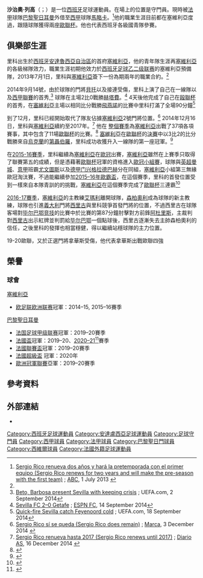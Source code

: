 {{noteTA
|G1=laliga
|G2=football
|G3=uefa
|T=zh-hans:塞尔希奥·里科;zh-hk:沙治奧·列高;zh-tw:塞爾吉奧·里科;
|1=zh-hans:里科; zh-hk:列高; zh-tw:里科;
|2=zh-hans:塞尔希奥;zh-hk:沙治奧;zh-tw:塞爾吉奧;
|3=zh-cn:西里古; zh-tw:施尼古; zh-hk:施利古;
|4=zh-hans:贝托;zh-hk:比圖;zh-tw:貝托;
}}

{{Infobox football biography
| name = 沙治奧·列高<br />Sergio Rico
| image = Sergio Rico.jpg
| image_size = 
| caption = 
| fullname = Sergio Rico González
| birth_date = {{Birth date and age|1993|9|1|df=y}}
| birth_place = {{flagicon|ESP}} [[西班牙|西班牙]][[塞维利亚|塞维利亚]]
| height = {{convert|1.95|m|ftin|0|abbr=on}}
| position = [[守門員|守門員]]
| currentclub = [[皇家馬略卡體育會|馬略卡]] ([[巴黎聖日耳門足球會|巴黎聖日耳曼]]外借)
| clubnumber = 25
| youthyears1 = 2006–2011 | youthclubs1 = [[塞維利亞足球俱樂部|塞維利亞]]
| years1 = 2011–2014 | clubs1 = 塞維利亞B隊 | caps1 = 36 | goals1 = 0
| years2 = 2014–2020 | clubs2 = [[塞維利亞足球俱樂部|塞維利亞]] | caps2 = 114 | goals2 = 0
| years3 = 2018–2019 | clubs3 = → [[富咸足球會|富咸]] (外借) | caps3 = 29 | goals3 = 0
| years4 = 2019–2020 | clubs4 = → [[巴黎聖日耳門足球會|巴黎聖日耳曼]] (外借) |caps4 = 2 |goals4 = 0
| years5 = 2020–     | clubs5 = [[巴黎聖日耳門足球會|巴黎聖日耳曼]] |caps5 = 11 |goals5 = 0
| years6 = 2022– | clubs6 = → [[皇家馬略卡體育會|馬略卡]] (外借) |caps6 = 0 |goals6 = 0
| nationalyears1 = 2016 | nationalteam1 = [[西班牙國家足球隊|西班牙]] | nationalcaps1 = 1 | nationalgoals1 = 0
| club-update = 2022年1月21日
| nationalteam-update = 2016年6月1日
}}

'''沙治奧·列高'''（{{lang-es|Sergio Rico}}；{{bd|1993年|9月1日}}）是一位[[西班牙|西班牙]]足球運動員。在場上的位置是守門員。現時被[[法甲|法甲]]球隊[[巴黎聖日耳門足球會|巴黎聖日耳曼]]外借至[[西甲|西甲]]球隊[[皇家馬略卡體育會|馬略卡]]。<ref name="#1">[http://sevilla.abc.es/deportes/orgullodenervion/noticias/sevilla-fc/sergio-rico-renueva-contrato-hara-pretemporada-primer-equipo-sevilla.html Sergio Rico renueva dos años y hará la pretemporada con el primer equipo (Sergio Rico renews for two years and will make the pre-season with the first team)] {{Wayback|url=http://sevilla.abc.es/deportes/orgullodenervion/noticias/sevilla-fc/sergio-rico-renueva-contrato-hara-pretemporada-primer-equipo-sevilla.html |date=20180810042325 }}; [[ABC_(newspaper)|ABC]], 1 July 2013 {{es icon}}</ref>他的職業生涯目前都在塞維利亞度過，跟隨球隊獲得兩座[[欧足联欧洲联赛|歐聯杯]]。他也代表西班牙各級國青隊參賽。

==俱樂部生涯==
里科出生於[[西班牙|西班牙]][[安達魯西亞自治區|安達魯西亞自治區]]的首府[[塞維利亞|塞維利亞]]，他的青年隊生涯再[[塞維利亞足球俱樂部|塞維利亞]]的各級梯隊效力，職業生涯初期他效力於[[西班牙足球乙二级联赛|西班牙足球乙二级联赛]]的塞維利亞預備隊，2013年7月1日，里科與[[塞維利亞足球俱樂部|塞維利亞]]簽下一份為期兩年的職業合約。<ref name="#1"/>

2014年9月14號，由於球隊的門將[[貝托_(葡萄牙足球運動員)|貝托]]以及{{Tsl|en|Mariano Barbosa|馬里亞諾·巴博薩|巴博薩}}接連受傷，里科上演了自己在一線隊以及[[西甲聯賽|西甲聯賽]]的首秀,<ref>[http://www.uefa.com/uefaeuropaleague/news/newsid=2141413.html Beto, Barbosa present Sevilla with keeping crisis] {{Wayback|url=http://www.uefa.com/uefaeuropaleague/news/newsid=2141413.html |date=20191014174157 }}; UEFA.com, 2 September 2014</ref> 球隊在主場2比0戰勝[[赫塔費足球俱樂部|赫塔費]]。<ref>[http://www.espnfc.com/spanish-primera-divisi%C3%B3n/match/402605/sevilla-fc-getafe/report Sevilla FC 2–0 Getafe] {{Wayback|url=http://www.espnfc.com/spanish-primera-divisi%C3%B3n/match/402605/sevilla-fc-getafe/report |date=20180809030129 }}; [[ESPN_FC|ESPN FC]], 14 September 2014</ref> 4天後他完成了自己在[[歐足聯歐洲聯賽|毆聯杯]]的首秀，在[[塞維利亞足球俱樂部|塞維利亞]]主場以相同比分戰勝[[飛燕諾|飛燕諾]]的比賽中里科打滿了全場90分鐘<ref>[http://www.uefa.com/uefaeuropaleague/season=2015/matches/round=2000587/match=2014444/postmatch/report/index.html Quick-fire Sevilla catch Feyenoord cold] {{Wayback|url=http://www.uefa.com/uefaeuropaleague/season=2015/matches/round=2000587/match=2014444/postmatch/report/index.html |date=20180210002306 }}; UEFA.com, 18 September 2014</ref>

到了12月，里科已經開始取代了隊友{{Tsl|en|Mariano Barbosa|馬里亞諾·巴博薩|巴博薩}}佔據[[塞維利亞足球俱樂部|塞維利亞]]2號門將位置。<ref>[http://www.marca.com/2014/12/03/futbol/equipos/sevilla/1417600813.html Sergio Rico sí se queda (Sergio Rico does remain)] {{Wayback|url=http://www.marca.com/2014/12/03/futbol/equipos/sevilla/1417600813.html |date=20200809153208 }}; [[Marca_(newspaper)|Marca]], 3 December 2014 {{es icon}}</ref> 2014年12月16日，里科與[[塞維利亞足球俱樂部|塞維利亞]]續約至2017年。<ref>[http://futbol.as.com/futbol/2014/12/16/primera/1418761563_417689.html Sergio Rico renueva hasta 2017 (Sergio Rico renews until 2017)] {{Wayback|url=http://futbol.as.com/futbol/2014/12/16/primera/1418761563_417689.html |date=20170810051328 }}; [[Diario_AS|Diario AS]], 16 December 2014 {{es icon}}</ref> 他在 [[2014–15賽季西班牙足球甲級聯賽|整個賽季]]為[[塞維利亞足球俱樂部|塞維利亞]]出戰了37項各項賽事，其中包含了11場[[歐足聯歐洲聯賽|歐聯杯]]的比賽。<ref>{{cite news|url=http://www.marca.com/2015/05/26/futbol/equipos/sevilla/1432631495.html|title=Consejo de héroes|trans_title=Council of heroes|publisher=Marca|language=es|date=26 May 2015|accessdate=27 May 2015|archive-date=2020-08-03|archive-url=https://web.archive.org/web/20200803214420/https://www.marca.com/2015/05/26/futbol/equipos/sevilla/1432631495.html}}</ref> [[塞維利亞足球俱樂部|塞維利亞]]在[[歐足聯歐洲聯賽|歐聯杯]]的[[2014–15年歐霸盃#.E6.B1.BA.E8.B3.BD|決賽]]中以3比2的比分戰勝來自[[烏克蘭足球超級聯賽|烏克蘭]]的[[第聶伯羅彼得羅夫斯克足球俱樂部|第聶伯羅]]，里科成功收獲升入一線隊的第一座冠軍。<ref name=DM>{{cite news|url=http://www.dailymail.co.uk/sport/football/article-3099823/Dnipro-2-3-Sevilla-Carlos-Bacca-scores-twice-La-Liga-survive-scare-retain-Europa-League-crown-earn-Champions-League-spot-dramatic-win-Warsaw.html|title=Dnipro 2–3 Sevilla: Carlos Bacca scores twice as La Liga side survive scare to retain Europa League crown and earn Champions League spot with dramatic win in Warsaw|publisher=[[Daily_Mail|Daily Mail]]|last1=Keegan|first1=Mike|date=27 May 2015|accessdate=27 May 2015|archive-date=2019-03-27|archive-url=https://web.archive.org/web/20190327172807/https://www.dailymail.co.uk/sport/football/article-3099823/Dnipro-2-3-Sevilla-Carlos-Bacca-scores-twice-La-Liga-survive-scare-retain-Europa-League-crown-earn-Champions-League-spot-dramatic-win-Warsaw.html|dead-url=no}}</ref>

在[[2015–16賽季西班牙足球甲級聯賽|2015-16賽季]]，里科繼續為[[塞維利亞足球俱樂部|塞維利亞]]在[[歐足聯冠軍聯賽|歐冠]]出賽，[[塞維利亞足球俱樂部|塞維利亞]]雖然在上賽季只取得了聯賽第五的成績，但是憑藉著[[歐足聯歐洲聯賽|歐聯杯]]冠軍的資格進入[[2015–16年欧洲冠军联赛#D.E7.B5.84|歐冠小組賽]]，球隊與[[英超|英超]][[曼彻斯特城足球俱乐部|曼城]]、[[意甲|意甲]]班霸[[尤文圖斯|尤文圖斯]]以及[[德甲|德甲]][[门兴格拉德巴赫足球俱乐部|门兴格拉德巴赫]]分在同組，[[塞維利亞足球俱樂部|塞維利亞]]小組第三無緣歐冠淘汰賽，不過能繼續參加[[2015–16年歐霸盃|2015–16年歐霸盃]]，在這個賽季，里科的首發位置受到一樣來自本隊青訓的{{Tsl|en|David Soria
|大衛·索里亞|大衛·索里亞}}的挑戰，[[塞維利亞足球俱樂部|塞維利亞]]在這個賽季完成了[[歐足聯歐洲聯賽|歐聯杯]]三連霸<ref name=THREE>{{cite web|url=http://www.uefa.com/uefaeuropaleague/season=2016/matches/round=2000663/match=2017222/postmatch/report/index.html#sevilla+make+three+liverpools+expense|title=Sevilla make it three in row at Liverpool's expense|publisher=UEFA.com|date=18 May 2016|accessdate=18 May 2016|archive-date=2017-12-03|archive-url=https://web.archive.org/web/20171203223915/http://www.uefa.com/uefaeuropaleague/season=2016/matches/round=2000663/match=2017222/postmatch/report/index.html#sevilla+make+three+liverpools+expense|dead-url=no}}</ref>

[[2016–17賽季西班牙足球甲級聯賽|2016-17賽季]]，[[塞維利亞足球俱樂部|塞維利亞]]的主教練[[烏拿·艾瑪利|艾瑪利]]離開球隊，[[佐治·森柏奧利|森柏奧利]]成為球隊的新主教練，球隊也引進[[義大利|義大利]]門將[[萨尔瓦托雷·西里古|西里古]]與里科競爭首發門將的位置，不過西里古在球隊客場對[[毕尔巴鄂竞技俱乐部|毕尔巴鄂竞技]]的比賽中於比賽的第87分鐘肘擊對方前鋒[[阿里特斯·阿杜里斯|阿杜里斯]]，主裁判對[[萨尔瓦托雷·西里古|西里古]]出示紅牌並判罰給[[毕尔巴鄂竞技俱乐部|毕尔巴鄂]]一個點球後，西里古逐漸失去主帥森柏奧利的信任，之後里科的發揮也相當穩健，得以繼續站穩球隊的主力位置。

19-20歐聯，又於正選門將拿華斯受傷，他代表拿華斯出戰歐聯四強

== 榮譽 ==
=== 球會 ===
;{{flagicon|ESP}} [[塞維利亞足球俱樂部|塞維利亞]]
* [[欧足联欧洲联赛|欧足联欧洲联赛]]冠軍：2014–15, 2015–16賽季


;{{flagicon|FRA}} [[巴黎聖日耳門足球會|巴黎聖日耳曼]] 
* [[法国足球甲级联赛|法国足球甲级联赛]]冠軍：2019–20賽季
* [[法國盃|法國盃]]冠軍：2019–20、[[2020–21年法國盃|2020–21]]<ref>{{cite web|url=https://www.rfi.fr/cn/%E5%9C%A3%E6%97%A5%E8%80%B3%E6%9B%BC%E6%B3%95%E5%9B%BD%E6%9D%AF%E5%A4%BA%E5%86%A0-%E6%B3%95%E7%94%B2%E7%8E%8B%E5%BA%A7%E4%BB%8D%E4%B8%8D%E6%94%BE%E5%BC%83|title=圣日耳曼法国杯夺冠 法甲王座仍不放弃|website=RFI|date=2021-05-20|access-date=2021-05-20|archive-date=2021-05-20|archive-url=https://web.archive.org/web/20210520100911/https://www.rfi.fr/cn/%E5%9C%A3%E6%97%A5%E8%80%B3%E6%9B%BC%E6%B3%95%E5%9B%BD%E6%9D%AF%E5%A4%BA%E5%86%A0-%E6%B3%95%E7%94%B2%E7%8E%8B%E5%BA%A7%E4%BB%8D%E4%B8%8D%E6%94%BE%E5%BC%83}}</ref>賽季
* [[法國聯賽盃|法國聯賽盃]]冠軍：2019–20賽季
* [[法國超級盃|法國超級盃]] 冠軍：2020年
* [[歐洲冠軍聯賽|歐洲冠軍聯賽]]亞軍：2019–20賽季


==參考資料==
{{Reflist}}

==外部連結==
* {{Soccerway}}

<!--{{巴黎聖日耳門球員名單}}-->
{{皇家馬略卡體育會球員名單}}
{{2016年歐洲國家盃西班牙參賽名單}}

{{DEFAULTSORT:Rico, Sergio}}
[[Category:西班牙足球運動員|Category:西班牙足球運動員]]
[[Category:安達盧西亞足球運動員|Category:安達盧西亞足球運動員]]
[[Category:足球守門員|Category:足球守門員]]
[[Category:西甲球員|Category:西甲球員]]
[[Category:法甲球員|Category:法甲球員]]
[[Category:巴黎聖日門球員|Category:巴黎聖日門球員]]
[[Category:西維爾球員|Category:西維爾球員]]
[[Category:法國外籍足球運動員|Category:法國外籍足球運動員]]